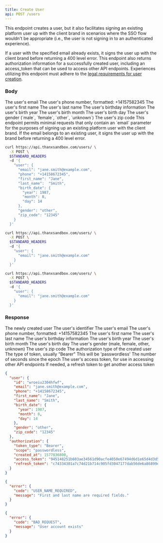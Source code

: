 ```yaml
---
title: Create User
api: POST /users
---
```


This endpoint creates a user, but it also facilitates signing an existing
platform user up with the client brand in scenarios where the SSO flow wouldn't
be appropriate (i.e., the user is not signing in to an authenticated
experience).

If a user with the specified email already exists, it signs the user up with the
client brand before returning a 400 level error. This endpoint also returns
authorization information for a successfully created user, including an
access_token that can be used to access other API endpoints. Experiences
utilizing this endpoint must adhere to the
[legal requirements for user creation](/introduction/legal-requirements).

### Body

<ParamField body="email" type="string" required>
  The user's email
</ParamField>
<ParamField body="phone" type="string">
  The user's phone number, formatted: +14157582345
</ParamField>
<ParamField body="first_name" type="string" required>
  The user's first name
</ParamField>
<ParamField body="last_name" type="string" required>
  The user's last name
</ParamField>
<ParamField body="birth_date" type="hash">
  The user's birthday information
  <Expandable title="birth_date">
    <ParamField body="year" type="integer">
      The user's birth year
    </ParamField>
    <ParamField body="month" type="integer">
      The user's birth month
    </ParamField>
    <ParamField body="day" type="integer">
      The user's birth day
    </ParamField>
  </Expandable>
</ParamField>
<ParamField body="gender" type="enum">
  The user's gender (`male`, `female`, `other`, `unknown`)
</ParamField>
<ParamField body="zip_code" type="string">
  The user's zip code
</ParamField>

<Note>
  This endpoint permits minimal requests that only contain an `email` parameter
  for the purposes of signing up an existing platform user with the client
  brand. If the email belongs to an existing user, it signs the user up with the
  brand before returning a 400 level error.
</Note>

<RequestExample>

```bash Create a new user
curl https://api.thanxsandbox.com/users/ \
  -X POST \
  $STANDARD_HEADERS
  -d '{
    "user": {
      "email": "jane.smith@example.com",
      "phone": "+14158672345",
      "first_name": "Jane",
      "last_name":  "Smith",
      "birth_date": {
        "year": 1987,
        "month": 8,
        "day": 14
      },
      "gender": "other",
      "zip_code": "12345"
    }
  }'
```

```bash User does not existing
curl https://api.thanxsandbox.com/users/ \
  -X POST \
  $STANDARD_HEADERS
  -d '{
    "user": {
      "email": "jane.smith@example.com"
    }
  }'
```

```bash Without SSO
curl https://api.thanxsandbox.com/users/ \
  -X POST \
  $STANDARD_HEADERS
  -d '{
    "user": {
      "email": "jane.smith@example.com"
    }
  }'
```

</RequestExample>

### Response

<ResponseField name="user" type="User">
  The newly created user
  <Expandable title="User">
    <ResponseField name="id" type="string">
      The user's identifier
    </ResponseField>
    <ResponseField name="email" type="string">
      The user's email
    </ResponseField>
    <ResponseField name="phone" type="string">
      The user's phone number, formatted: +14157582345
    </ResponseField>
    <ResponseField name="first_name" type="string">
      The user's first name
    </ResponseField>
    <ResponseField name="last_name" type="string">
      The user's last name
    </ResponseField>
    <ResponseField name="birth_date" type="hash">
      The user's birthday information
      <Expandable title="birth_date">
        <ResponseField name="year" type="integer">
          The user's birth year
        </ResponseField>
        <ResponseField name="month" type="integer">
          The user's birth month
        </ResponseField>
        <ResponseField name="day" type="integer">
          The user's birth day
        </ResponseField>
      </Expandable>
    </ResponseField>
    <ResponseField name="gender" type="enum">
      The user's gender (male, female, other, unknown)
    </ResponseField>
    <ResponseField name="zip_code" type="string">
      The user's zip code
    </ResponseField>
  </Expandable>
</ResponseField>

<ResponseField name="authorization" type="Authorization">
  The authorization type of the created user
  <Expandable title="Authorization">
    <ResponseField name="token_type" type="string">
      The type of token, usually "Bearer"
    </ResponseField>
    <ResponseField name="scope" type="string">
      This will be 'passwordless'
    </ResponseField>
    <ResponseField name="created_at" type="integer">
      The number of seconds since the epoch
    </ResponseField>
    <ResponseField name="access_token" type="string">
      The user's access token, for use in accessing other API endpoints
    </ResponseField>
    <ResponseField name="refresh_token" type="string">
      If needed, a refresh token to get another access token
    </ResponseField>
  </Expandable>
</ResponseField>

<ResponseExample>

```json 201
{
  "user": {
    "id": "wroeiu2304hfwf",
    "email": "jane.smith@example.com",
    "phone": "+14158672345",
    "first_name": "Jane",
    "last_name": "Smith",
    "birth_date": {
      "year": 1987,
      "month": 8,
      "day": 14
    },
    "gender": "other",
    "zip_code": "12345"
  },
  "authorization": {
    "token_type": "Bearer",
    "scope": "passwordless",
    "created_at": 1577836800,
    "access_token": "945148251b603ae34561d90acfe4050e67494d6d1e65d4d3d52798407f03c0bd",
    "refresh_token": "c74334301a7c74d21b714c905fd3047177dab56de6a86899e6f6b7f71bab7d55"
  }
}
```

```json 400
{
  "error": {
    "code": "USER_NAME_REQUIRED",
    "message": "First and last name are required fields."
  }
}
```

```json 400
{
  "error": {
    "code": "BAD_REQUEST",
    "message": "User account exists"
  }
}
```

</ResponseExample>
